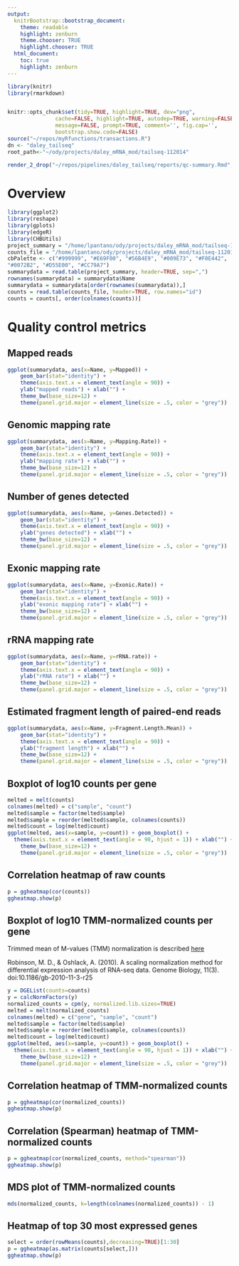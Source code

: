 ```yaml
---
output:
  knitrBootstrap::bootstrap_document:
    theme: readable
    highlight: zenburn
    theme.chooser: TRUE
    highlight.chooser: TRUE
  html_document:
    toc: true
    highlight: zenburn
---
```


```r
library(knitr)
library(rmarkdown)


knitr::opts_chunk$set(tidy=TRUE, highlight=TRUE, dev="png",
               cache=FALSE, highlight=TRUE, autodep=TRUE, warning=FALSE, error=FALSE,
               message=FALSE, prompt=TRUE, comment='', fig.cap='',
               bootstrap.show.code=FALSE)
source("~/repos/myRfunctions/transactions.R")
dn <- "daley_tailseq"
root_path<-"~/ody/projects/daley_mRNA_mod/tailseq-112014"
```


```r
render_2_drop("~/repos/pipelines/daley_tailseq/reports/qc-summary.Rmd",dn)
```



# Overview

```r
library(ggplot2)
library(reshape)
library(gplots)
library(edgeR)
library(CHBUtils)
project_summary = "/home/lpantano/ody/projects/daley_mRNA_mod/tailseq-112014/bcbio/tailseq/final/2014-11-10_tailseq/project-summary.csv"
counts_file = "/home/lpantano/ody/projects/daley_mRNA_mod/tailseq-112014/bcbio/tailseq/final/2014-11-10_tailseq/combined.counts"
cbPalette <- c("#999999", "#E69F00", "#56B4E9", "#009E73", "#F0E442",
"#0072B2", "#D55E00", "#CC79A7")
summarydata = read.table(project_summary, header=TRUE, sep=",")
rownames(summarydata) = summarydata$Name
summarydata = summarydata[order(rownames(summarydata)),]
counts = read.table(counts_file, header=TRUE, row.names="id")
counts = counts[, order(colnames(counts))]
```

# Quality control metrics

## Mapped reads
```r
ggplot(summarydata, aes(x=Name, y=Mapped)) + 
    geom_bar(stat="identity") +
    theme(axis.text.x = element_text(angle = 90)) +
    ylab("mapped reads") + xlab("") +
    theme_bw(base_size=12) +
    theme(panel.grid.major = element_line(size = .5, color = "grey"))
```

## Genomic mapping rate
```r
ggplot(summarydata, aes(x=Name, y=Mapping.Rate)) + 
    geom_bar(stat="identity") +
    theme(axis.text.x = element_text(angle = 90)) +
    ylab("mapping rate") + xlab("") +
    theme_bw(base_size=12) +
    theme(panel.grid.major = element_line(size = .5, color = "grey"))
```

## Number of genes detected
```r
ggplot(summarydata, aes(x=Name, y=Genes.Detected)) +
    geom_bar(stat="identity") +
    theme(axis.text.x = element_text(angle = 90)) + 
    ylab("genes detected") + xlab("") +
    theme_bw(base_size=12) +
    theme(panel.grid.major = element_line(size = .5, color = "grey"))
```

## Exonic mapping rate
```r
ggplot(summarydata, aes(x=Name, y=Exonic.Rate)) + 
    geom_bar(stat="identity") +
    theme(axis.text.x = element_text(angle = 90)) +
    ylab("exonic mapping rate") + xlab("") +
    theme_bw(base_size=12) +
    theme(panel.grid.major = element_line(size = .5, color = "grey"))
```

## rRNA mapping rate
```r
ggplot(summarydata, aes(x=Name, y=rRNA.rate)) + 
    geom_bar(stat="identity") +
    theme(axis.text.x = element_text(angle = 90)) +
    ylab("rRNA rate") + xlab("") +
    theme_bw(base_size=12) +
    theme(panel.grid.major = element_line(size = .5, color = "grey"))
```

## Estimated fragment length of paired-end reads
```r
ggplot(summarydata, aes(x=Name, y=Fragment.Length.Mean)) + 
    geom_bar(stat="identity") +
    theme(axis.text.x = element_text(angle = 90)) +
    ylab("fragment length") + xlab("") +
    theme_bw(base_size=12) +
    theme(panel.grid.major = element_line(size = .5, color = "grey"))
```

## Boxplot of log10 counts per gene
```r
melted = melt(counts)
colnames(melted) = c("sample", "count")
melted$sample = factor(melted$sample)
melted$sample = reorder(melted$sample, colnames(counts))
melted$count = log(melted$count)
ggplot(melted, aes(x=sample, y=count)) + geom_boxplot() +
  theme(axis.text.x = element_text(angle = 90, hjust = 1)) + xlab("") +
    theme_bw(base_size=12) +
    theme(panel.grid.major = element_line(size = .5, color = "grey"))
```

## Correlation heatmap of raw counts
```r
p = ggheatmap(cor(counts)) 
ggheatmap.show(p)
```

## Boxplot of log10 TMM-normalized counts per gene
Trimmed mean of M-values (TMM) normalization is described
[here](http://genomebiology.com/2010/11/3/R25)

Robinson, M. D., & Oshlack, A. (2010). A scaling normalization method for differential expression analysis of RNA-seq data. Genome Biology, 11(3). doi:10.1186/gb-2010-11-3-r25

```r
y = DGEList(counts=counts)
y = calcNormFactors(y)
normalized_counts = cpm(y, normalized.lib.sizes=TRUE)
melted = melt(normalized_counts)
colnames(melted) = c("gene", "sample", "count")
melted$sample = factor(melted$sample)
melted$sample = reorder(melted$sample, colnames(counts))
melted$count = log(melted$count)
ggplot(melted, aes(x=sample, y=count)) + geom_boxplot() +
  theme(axis.text.x = element_text(angle = 90, hjust = 1)) + xlab("") +
    theme_bw(base_size=12) +
    theme(panel.grid.major = element_line(size = .5, color = "grey"))
```

## Correlation heatmap of TMM-normalized counts
```r
p = ggheatmap(cor(normalized_counts))
ggheatmap.show(p)
```

## Correlation (Spearman) heatmap of TMM-normalized counts
```r
p = ggheatmap(cor(normalized_counts, method="spearman"))
ggheatmap.show(p)
```

## MDS plot of TMM-normalized counts
```r
mds(normalized_counts, k=length(colnames(normalized_counts)) - 1)
```

## Heatmap of top 30 most expressed genes
```r
select = order(rowMeans(counts),decreasing=TRUE)[1:30]
p = ggheatmap(as.matrix(counts[select,]))
ggheatmap.show(p)
```
